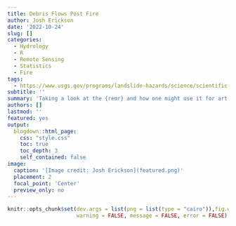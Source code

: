 ```yaml
---
title: Debris Flows Post Fire
author: Josh Erickson
date: '2022-10-24'
slug: []
categories:
  - Hydrology
  - R
  - Remote Sensing
  - Statistics
  - Fire
tags:
  - https://www.usgs.gov/programs/landslide-hazards/science/scientific-background
subtitle: ''
summary: 'Taking a look at the {remr} and how one might use it for art or analysis.'
authors: []
lastmod: ''
featured: yes
output:
  blogdown::html_page:
    css: "style.css"
    toc: true
    toc_depth: 3
    self_contained: false
image:
  caption: '[Image credit: Josh Erickson](featured.png)'
  placement: 2
  focal_point: 'Center'
  preview_only: no
---
```



```r
knitr::opts_chunk$set(dev.args = list(png = list(type = "cairo")),fig.width = 10, fig.height = 5,
                      warning = FALSE, message = FALSE, error = FALSE)
```
